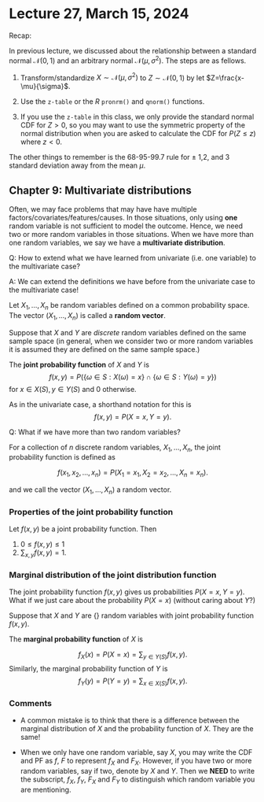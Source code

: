 # Lecture 27, March 15, 2024

\newcommand{\var}{\mathbb{V}ar}
\newcommand{\R}{\mathbb{R}}
\newcommand{\E}{\mathbb{E}}
\newcommand{\N}{\mathcal{N}}

Recap:

In previous lecture, we discussed about the relationship between a standard normal $\N(0,1)$ and an arbitrary normal $\N(\mu,\sigma^2)$. The steps are as fellows.

1. Transform/standardize $X\sim\N(\mu,\sigma^2)$ to $Z\sim\N(0,1)$ by let $Z=\frac{x-\mu}{\sigma}$.

2. Use the `z-table` or the *R* `pronrm()` and `qnorm()` functions.

3. If you use the `z-table` in this class, we only provide the standard normal CDF for $Z>0$, so you may want to use the symmetric property of the normal distribution when you are asked to calculate the CDF for $P(Z\le z)$ where $z<0$.

The other things to remember is the 68-95-99.7 rule for $\pm$ 1,2, and 3 standard deviation away from the mean $\mu$. 

## Chapter 9: Multivariate distributions

Often, we may face problems that may have have multiple factors/covariates/features/causes. In those situations, only using **one** random variable is not sufficient to model the outcome. Hence, we need two or more random variables in those situations. When we have more than one random variables, we say we have a **multivariate distribution**. 

Q: How to extend what we have learned from univariate (i.e. one variable) to the multivariate case? 

A: We can extend the definitions we have before from the univariate case to the multivariate case!

::: {.definition name="Random Vector"}
Let $X_1,\dots,X_n$ be random variables defined on a common probability space. The vector $(X_1,\dots,X_n)$ is called a **random vector**. 
:::

::: {.definition name="Joint Distribution"}
Suppose that $X$ and $Y$ are *discrete* random variables defined on the same sample space (in general, when we consider two or more random variables it is assumed they are defined on the same sample space.)

The **joint probability function** of $X$ and $Y$ is
$$
f(x,y) = P( \{\omega\in S:X(\omega)=x\} \cap \{\omega\in S:Y(\omega)=y\} )
$$
for $x\in X(S),y\in Y(S)$ and 0 otherwise. 

As in the univariate case, a shorthand notation for this is
$$
f(x,y) = P(X=x,Y=y).
$$
:::

Q: What if we have more than two random variables?

For a collection of $n$ discrete random variables, $X_1,...,X_n$, the joint probability function is defined as

$$
f(x_1,x_2,...,x_n)=P(X_1=x_1,X_2=x_2,...,X_n=x_n).
$$

and we call the vector $(X_1,\dots,X_n)$ a random vector. 

### Properties of the joint probability function 

Let $f(x,y)$ be a joint probability function. Then 

1. $0\leq f(x,y) \le 1$
2. $\sum_{x,y} f(x,y) = 1$.

### Marginal distribution of the joint distribution function

The joint probability function $f(x,y)$ gives us probabilities $P(X=x, Y=y)$. What if we just care about the probability $P(X=x)$ (without caring about $Y$?) 


::: {.definition name="Marginal probability function"}
Suppose that $X$ and $Y$ are {\it discrete} random variables with joint probability function $f(x,y)$.

The **marginal probability function** of $X$ is

$$
f_X(x) = P( X=x )= \sum_{y \in Y(S)} f(x,y).
$$
Similarly, the marginal probability function of $Y$ is
$$
f_Y(y) = P( Y=y )= \sum_{x \in X(S)} f(x,y).
$$
:::


### Comments

* A common mistake is to think that there is a difference between the marginal distribution of $X$ and the probability function of $X$. They are the same!

* When we only have one random variable, say $X$, you may write the CDF and PF as $f$, $F$ to represent $f_X$ and $F_X$. However, if you have two or more random variables, say if two, denote by $X$ and $Y$. Then we **NEED** to write the subscript, $f_X$, $f_Y$, $F_X$ and $F_Y$ to distinguish which random variable you are mentioning.

        